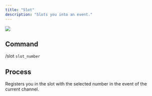 ```yaml
---
title: "Slot"
description: "Slots you into an event."
---
```


![](/images/integrationen/discord/bot-befehle/slot/Slotbot-Slot.gif)

## Command

/slot `slot_number`

## Process

Registers you in the slot with the selected number in the event of the current channel.
